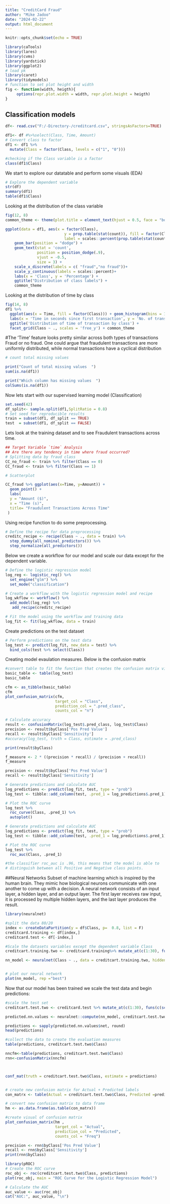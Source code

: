 ---
title: "CreditCard Fraud"
author: "Mike Jadoo"
date: "2024-02-22"
output: html_document
---

```{r setup, include=FALSE}
knitr::opts_chunk$set(echo = TRUE)
```


```{r load, echo=FALSE}
library(caTools)
library(lares)
library(cvms) 
library(yardstick)
library(ggplot2)
# load pk
library(caret)
library(tidymodels)
# function to set plot height and width
fig <- function(width, heigth){
     options(repr.plot.width = width, repr.plot.height = heigth)
}

```

## Classification models

```{r import, echo=TRUE}
df<- read.csv("F:/-Directory-/creditcard.csv", stringsAsFactors=TRUE)

df1<- df #%>%select(Class, Time, Amount)
# Convert class to factor
df1 <- df1 %>%
  mutate(Class = factor(Class, levels = c("1", "0"))) 

#checking if the Class variable is a factor
class(df1$Class)
```
We start to explore our datatable and perform some visuals (EDA)


```{r eda, echo=TRUE}
# Explore the dependent variable
str(df)
summary(df1)
table(df1$Class)
```

Looking at the distribution of the class variable

```{r vizx, echo=TRUE}
fig(12, 8)
common_theme <- theme(plot.title = element_text(hjust = 0.5, face = "bold"))

ggplot(data = df1, aes(x = factor(Class), 
                          y = prop.table(stat(count)), fill = factor(Class),
                          label = scales::percent(prop.table(stat(count))))) +
    geom_bar(position = "dodge") + 
    geom_text(stat = 'count',
              position = position_dodge(.9), 
              vjust = -0.5, 
              size = 3) + 
    scale_x_discrete(labels = c( "fraud","no fraud"))+
    scale_y_continuous(labels = scales::percent)+
    labs(x = 'Class', y = 'Percentage') +
    ggtitle("Distribution of class labels") +
    common_theme
```

Looking at the distribution of time by class


```{r viz, echo=TRUE}
fig(14, 8)
df1 %>%
  ggplot(aes(x = Time, fill = factor(Class))) + geom_histogram(bins = 100)+
  labs(x = 'Time in seconds since first transaction', y = 'No. of transactions') +
  ggtitle('Distribution of time of transaction by class') +
  facet_grid(Class ~ ., scales = 'free_y') + common_theme
```

#The ‘Time’ feature looks pretty similar across both types of transactions Fraud or no fraud. One could argue that fraudulent transactions are more uniformly distributed, while normal transactions have a cyclical distribution


```{r miss, echo=TRUE}
# count total missing values 

print("Count of total missing values  ")
sum(is.na(df1))

print("Which column has missing values  ")
colSums(is.na(df1))
```

Now lets start with our supervised learning model (Classification)

```{r split, echo=TRUE}
set.seed(42)
df_split<- sample.split(df1,SplitRatio = 0.8)
# Set seed for reproducible results
train = subset(df1, df_split == TRUE)
test  = subset(df1, df_split == FALSE)


```

Lets look at the training dataset and to see Fraudulent transactions across time.

```{r}
## Target Variable `time` Analysis
## Are there any tendency in time where fraud occurred?
# Splitting data by fraud class
CC_no_fraud <- train %>% filter(Class == 0)
CC_fraud <- train %>% filter(Class == 1)

# Scatterplot

CC_fraud %>% ggplot(aes(x=Time, y=Amount)) +
  geom_point() +
  labs(
  y = "Amount ($)", 
  x = "Time (s)",
  title= "Fraudulent Transactions Across Time"
 )
```

Using recipe function to do some preprocessing. 

```{r preproces, echo=TRUE}
# Define the recipe for data preprocessing
creditc_recipe <- recipe(Class ~ ., data = train) %>% 
  step_dummy(all_nominal_predictors()) %>% 
  step_normalize(all_predictors())
```

Below we create a workflow for our model and scale our data except for the 
dependent variable. 

```{r model, echo=FALSE}


# Define the logistic regression model
log_reg <- logistic_reg() %>% 
  set_engine("glm") %>% 
  set_mode("classification")

# Create a workflow with the logistic regression model and recipe
log_wkflow <- workflow() %>% 
  add_model(log_reg) %>% 
   add_recipe(creditc_recipe)

# Fit the model using the workflow and training data
log_fit <- fit(log_wkflow, data = train)
```
Create predictions on the test dataset

```{r pred, echo=TRUE}
# Perform predictions on the test data
log_test <- predict(log_fit, new_data = test) %>% 
  bind_cols(test %>% select(Class))


```

Creating model evaulation measures.  Below is the confusion matrix

```{r confmatrx, echo=TRUE}
#convert table to fit the function that creates the confusion matrix viz
basic_table <- table(log_test)
basic_table

cfm <- as_tibble(basic_table)
cfm
plot_confusion_matrix(cfm, 
                      target_col = "Class", 
                      prediction_col = ".pred_class",
                      counts_col = "n")
```



```{r accur, echo=TRUE}
# Calculate accuracy
result <- confusionMatrix(log_test$.pred_class, log_test$Class)
precision <- result$byClass['Pos Pred Value']    
recall <- result$byClass['Sensitivity']
#accuracy(log_test, truth = Class, estimate = .pred_class)

print(result$byClass)
```

```{r fscore, echo=TRUE}
f_measure <- 2 * ((precision * recall) / (precision + recall))
f_measure
```


```{r precrecal, echo=TRUE}


precision <- result$byClass['Pos Pred Value']    
recall <- result$byClass['Sensitivity']

```



```{r plotauc, echo=TRUE}
# Generate predictions and calculate AUC
log_predictions <- predict(log_fit, test, type = "prob")
log_test <- tibble::add_column(test, .pred_1 = log_predictions$.pred_1)

# Plot the ROC curve
log_test %>%
  roc_curve(Class, .pred_1) %>%
  autoplot()
```



```{r rocauc, echo=TRUE}
# Generate predictions and calculate AUC
log_predictions <- predict(log_fit, test, type = "prob")
log_test <- tibble::add_column(test, .pred_1 = log_predictions$.pred_1)

# Plot the ROC curve
log_test %>%
  roc_auc(Class, .pred_1)

#the classifier roc_auc is .96, this means that the model is able to  
# distinguish between all Positive and Negative class points. 
```


##Neural Networks
Subset of machine learning which is inspired by the human brain. They mimic how biological neurons communicate with one another to come up with a decision. 
A neural network consists of an input layer, a hidden layer, and an output layer. The first layer receives raw input, it is processed by multiple hidden layers, and the last layer produces the result. 

```{r neural, echo=TRUE}

library(neuralnet) 

#split the data 80/20
index <- createDataPartition(y = df$Class, p=  0.8, list = F)
creditcard.training <- df[index,]
creditcard.test <- df[-index,]

#Scale the datasets variables except the dependent variable Class
creditcart.training.two <- creditcard.training%>% mutate_at(c(1:30), funs(c(scale(.))))

nn_model <- neuralnet(Class ~ ., data = creditcart.training.two, hidden = c(5,2), linear.output = F)


# plot our neural network  
plot(nn_model, rep ="best")

```

Now that our model has been trained we scale the test data and begin predictions:


```{r test, echo=TRUE}


#scale the test set
creditcart.test.two <- creditcard.test %>% mutate_at(c(1:30), funs(c(scale(.))))

predicted.nn.values <- neuralnet::compute(nn_model, creditcart.test.two)

```


```{r evalu, echo=TRUE}
predictions <- sapply(predicted.nn.values$net, round)
head(predictions)

#collect the data to create the evaluation measures
table(predictions, creditcart.test.two$Class)

nncfm<-table(predictions, creditcart.test.two$Class)
rnn<-confusionMatrix(nncfm)



conf_mat(truth = creditcart.test.two$Class, estimate = predictions)


# create new confusion matrix for Actual + Predicted labels
con_matrx <- table(Actual = creditcart.test.two$Class, Predicted =predictions )

# convert new confusion matrix to data frame
hm <- as.data.frame(as.table(con_matrx))

#create visual of confusion matrix
plot_confusion_matrix(hm , 
                      target_col = "Actual", 
                      prediction_col = "Predicted",
                      counts_col = "Freq")

```


```{r evalu2, echo=TRUE}


precision <- rnn$byClass['Pos Pred Value']    
recall <- rnn$byClass['Sensitivity']
print(rnn$byClass)

library(pROC)
# Create the ROC curve
roc_obj <- roc(creditcart.test.two$Class, predictions)
plot(roc_obj, main = "ROC Curve for the Logistic Regression Model")

# Calculate the AUC
auc_value <- auc(roc_obj)
cat("AUC:", auc_value, "\n")
```


